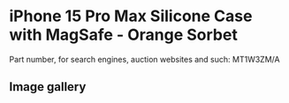 
# iPhone 15 Pro Max Silicone Case with MagSafe - Orange Sorbet

Part number, for search engines, auction websites and such: MT1W3ZM/A

## Image gallery

<div style={{ width: '100%', maxWidth: '768px' }}>
<GalleryComponent
    images={[
      {
        original: "/everysource/MT1W3.webp",
        thumbnail: "/everypreview/MT1W3.webp",
      },
      {
        original: "/everysource/MT1W3_AV1.webp",
        thumbnail: "/everypreview/MT1W3_AV1.webp",
      },
      {
        original: "/everysource/MT1W3_AV2.webp",
        thumbnail: "/everypreview/MT1W3_AV2.webp",
      },
      {
        original: "/everysource/MT1W3_AV3.webp",
        thumbnail: "/everypreview/MT1W3_AV3.webp",
      }
    ]}
  />
</div>